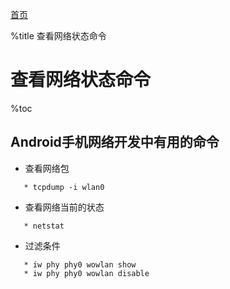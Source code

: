 [[index|首页]]

%title 查看网络状态命令

=查看网络状态命令=
%toc

==Android手机网络开发中有用的命令==
* 查看网络包
    * tcpdump -i wlan0
* 查看网络当前的状态
    * netstat
* 过滤条件
    * iw phy phy0 wowlan show
    * iw phy phy0 wowlan disable
